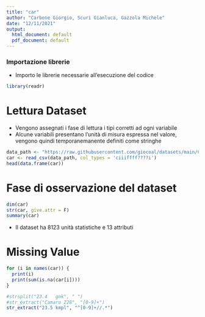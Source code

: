 ```yaml
---
title: "car"
author: "Carbone Giorgio, Scuri Gianluca, Gazzola Michele"
date: "12/11/2021"
output:
  html_document: default
  pdf_document: default
---
```


### Importazione librerie
- Importo le librerie necessarie all'esecuzione del codice
```r
library(readr)
```

# Lettura Dataset
- Vengono assegnati i fase di lettura i tipi corretti ad ogni variabile
- Alcune variabili presentano l'unità di misura espressa nel valore, vengono 
quindi temporanemanente definiti come stringhe
```r
data_path <- "https://raw.githubusercontent.com/giocoal/datasets/main/Car%20details%20v3.csv"
car <- read_csv(data_path, col_types = 'ciiiffff????i')
head(data.frame(car))
```

# Fase di osservazione del dataset
``` r
dim(car)
str(car, give.attr = F)
summary(car)
```
- Il dataset ha 8123 unità statistiche e 13 attributi

# Missing Value
``` r
for (i in names(car)) {
  print(i)
  print(sum(is.na(car[i])))
}
```

```r
#strsplit("23.4   gnk", " ")
#str_extract("Camaro Z28", "[0-9]+")
str_extract("23.5 kmpl", "^[0-9]+//.*")
```

